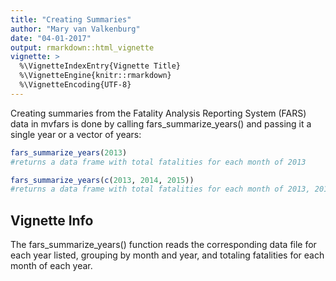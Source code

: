 ```yaml
---
title: "Creating Summaries"
author: "Mary van Valkenburg"
date: "04-01-2017"
output: rmarkdown::html_vignette
vignette: >
  %\VignetteIndexEntry{Vignette Title}
  %\VignetteEngine{knitr::rmarkdown}
  %\VignetteEncoding{UTF-8}
---
```


Creating summaries from the Fatality Analysis Reporting System (FARS) data in
mvfars is done by calling fars_summarize_years() and passing it a single year 
or a vector of years:

```r
fars_summarize_years(2013)
#returns a data frame with total fatalities for each month of 2013

fars_summarize_years(c(2013, 2014, 2015))
#returns a data frame with total fatalities for each month of 2013, 2014, and 2015

```


## Vignette Info

The fars_summarize_years() function reads the corresponding data file for
each year listed, grouping by month and year, and totaling fatalities for 
each month of each year.

